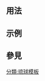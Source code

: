 <IncludeOnly><IncludeOnly><!-- 在這裡加入模板的保護標識 --></IncludeOnly><NoInclude>{{template doc page viewed directly}}</NoInclude>
<!-- 在本行下編輯模板說明 -->

== 用法 ==
== 示例 ==
== 參見 ==

<IncludeOnly>
<!-- 本行下加入模板的分類 -->
[[分類:琉球模板]]
<!-- 本行下加入模板的跨語言鏈接 -->

</IncludeOnly>